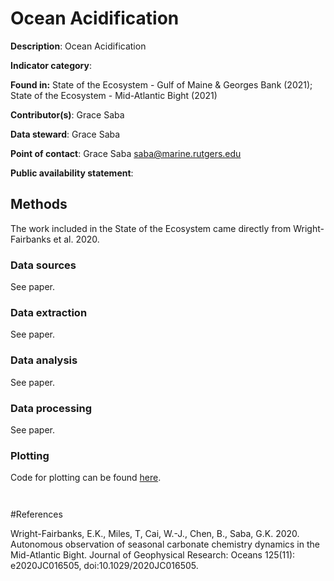 # Ocean Acidification

**Description**: Ocean Acidification 

**Indicator category**: 

**Found in:** State of the Ecosystem - Gulf of Maine & Georges Bank (2021); State of the Ecosystem - Mid-Atlantic Bight (2021)

**Contributor(s)**: Grace Saba 

**Data steward**: Grace Saba

**Point of contact**: Grace Saba <saba@marine.rutgers.edu>

**Public availability statement**: 

## Methods

The work included in the State of the Ecosystem came directly from Wright-Fairbanks et al. 2020. 

### Data sources

See paper.

### Data extraction

See paper.

### Data analysis

See paper.

### Data processing

See paper.

### Plotting

Code for plotting can be found [here](https://raw.githubusercontent.com/NOAA-EDAB/ecodata/master/chunk-scripts/LTL_MAB.Rmd-mab-oa-glider.R). 

```r

```

```r

```

#References 

Wright-Fairbanks, E.K., Miles, T, Cai, W.-J., Chen, B., Saba, G.K. 2020. Autonomous observation of seasonal carbonate chemistry dynamics in the Mid-Atlantic Bight. Journal of Geophysical Research: Oceans 125(11): e2020JC016505, doi:10.1029/2020JC016505.